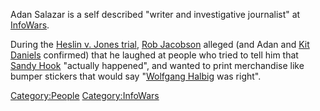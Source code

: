 {{Stub}}

Adan Salazar is a self described "writer and investigative journalist" at [[InfoWars]].

During the [[Texas Sandy Hook Lawsuit (Heslin v. Jones)|Heslin v. Jones trial]], [[Rob Jacobson]] alleged (and Adan and [[Kit Daniels]] confirmed) that he laughed at people who tried to tell him that [[Sandy Hook]] "actually happened", and wanted to print merchandise like bumper stickers that would say "[[Wolfgang Halbig]] was right".

[[Category:People]]
[[Category:InfoWars]]